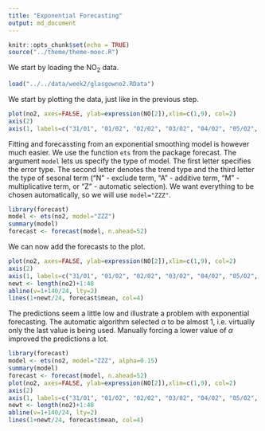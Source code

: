 ```yaml
---
title: "Exponential Forecasting"
output: md_document
---
```


```r
knitr::opts_chunk$set(echo = TRUE)
source("../theme/theme-mooc.R")
```

We start by loading the NO<sub>2</sub> data.
```r
load("../../data/week2/glasgowno2.RData")
```

We start by plotting the data, just like in the previous step.
```r
plot(no2, axes=FALSE, ylab=expression(NO[2]),xlim=c(1,9), col=2)          
axis(2)
axis(1, labels=c("31/01", "01/02", "02/02", "03/02", "04/02", "05/02", "06/02", "07/02", "08/02"), at=1:9)
```
Fitting and forecassting from an exponential smoothing model is however much easier. We use the function `ets` from the package forecast. The argument `model` lets us specify the type of model. The first letter specifies the error type. The second letter denotes the trend type and the third letter the type of sesonal term ("N" - exclude term, "A" - additive term, "M" - multiplicative term, or "Z" - automatic selection). We want everything to be chosen automatically, so we will use `model="ZZZ"`.

```r
library(forecast)
model <- ets(no2, model="ZZZ")
summary(model)
forecast <- forecast(model, n.ahead=52)
```



We can now add the forecasts to the plot.
```r
plot(no2, axes=FALSE, ylab=expression(NO[2]),xlim=c(1,9), col=2)          
axis(2)
axis(1, labels=c("31/01", "01/02", "02/02", "03/02", "04/02", "05/02", "06/02", "07/02", "08/02"), at=1:9)
newt <- length(no2)+1:48
abline(v=1+140/24, lty=2)
lines(1+newt/24, forecast$mean, col=4)
```
The predictions seem a little low and illustrate a problem with exponential forecasting. The automatic algorithm selected $\alpha$ to be almost 1, i.e. virtually only the last value is being used. Manually forcing a lower value of $\alpha$ improved the predictions a lot.

```r
library(forecast)
model <- ets(no2, model="ZZZ", alpha=0.15)
summary(model)
forecast <- forecast(model, n.ahead=52)
plot(no2, axes=FALSE, ylab=expression(NO[2]),xlim=c(1,9), col=2)          
axis(2)
axis(1, labels=c("31/01", "01/02", "02/02", "03/02", "04/02", "05/02", "06/02", "07/02", "08/02"), at=1:9)
newt <- length(no2)+1:48
abline(v=1+140/24, lty=2)
lines(1+newt/24, forecast$mean, col=4)
```